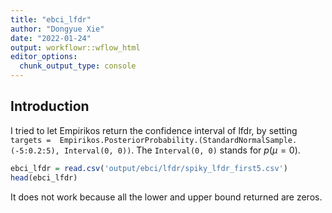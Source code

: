 ```yaml
---
title: "ebci_lfdr"
author: "Dongyue Xie"
date: "2022-01-24"
output: workflowr::wflow_html
editor_options:
  chunk_output_type: console
---
```


## Introduction

I tried to let Empirikos return the confidence interval of lfdr, by setting 
`targets =  Empirikos.PosteriorProbability.(StandardNormalSample.(-5:0.2:5), Interval(0, 0))`. The `Interval(0, 0)` stands for $p(\mu = 0)$.

```r
ebci_lfdr = read.csv('output/ebci/lfdr/spiky_lfdr_first5.csv')
head(ebci_lfdr)
```


It does not work because all the lower and upper bound returned are zeros.
